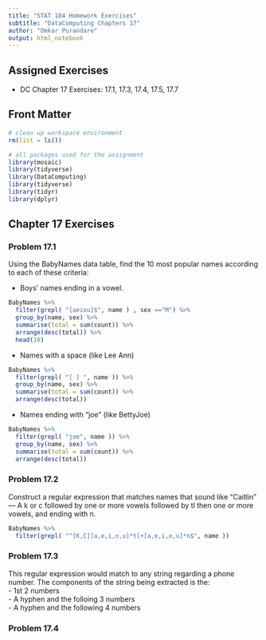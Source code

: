 ```yaml
---
title: "STAT 184 Homework Exercises" 
subtitle: "DataComputing Chapters 17"
author: "Omkar Purandare"
output: html_notebook
---
```


## Assigned Exercises

- DC Chapter 17 Exercises: 17.1, 17.3, 17.4, 17.5, 17.7


## Front Matter

```r
# clean up workspace environment
rm(list = ls())

# all packages used for the assignment
library(mosaic)
library(tidyverse)
library(DataComputing)
library(tidyverse)
library(tidyr)
library(dplyr)
```


## Chapter 17 Exercises

### Problem 17.1

Using the BabyNames data table, find the 10 most popular names according to each of these criteria:

* Boys’ names ending in a vowel.
```r
BabyNames %>% 
  filter(grepl( "[aeiou]$", name ) , sex =="M") %>%
  group_by(name, sex) %>%
  summarise(total = sum(count)) %>%
  arrange(desc(total)) %>%
  head(10)
```

* Names with a space (like Lee Ann)
```r
BabyNames %>% 
  filter(grepl( "[ ] ", name )) %>%
  group_by(name, sex) %>%
  summarise(total = sum(count)) %>%
  arrange(desc(total))
```

* Names ending with “joe” (like BettyJoe)
```r
BabyNames %>% 
  filter(grepl( "joe", name )) %>%
  group_by(name, sex) %>%
  summarise(total = sum(count)) %>%
  arrange(desc(total))
```

### Problem 17.2

Construct a regular expression that matches names that sound like “Caitlin” — A k or c followed by one or more vowels followed by tl then one or more vowels, and ending with n.

```r
BabyNames %>% 
  filter(grepl( "^[K,C][a,e,i,o,u]*tl+[a,e,i,o,u]*n$", name ))
```

### Problem 17.3

This regular expression would match to any string regarding a phone number.
The components of the string being extracted is the:  
- 1st 2 numbers   
- A hyphen and the folloing 3 numbers   
- A hyphen and the following 4 numbers   

### Problem 17.4



